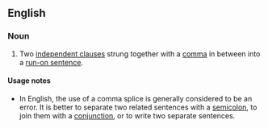 ==English==
{{wikipedia}}

===Noun===
{{examples|I went to the store, I got a loaf of bread.}}
{{en-noun}}

# {{lb|en|grammar}} Two [[independent clause]]s strung together with a [[comma]] in between into a [[run-on sentence]].

====Usage notes====
* In English, the use of a comma splice is generally considered to be an error. It is better to separate two related sentences with a [[semicolon]], to join them with a [[conjunction]], or to write two separate sentences.